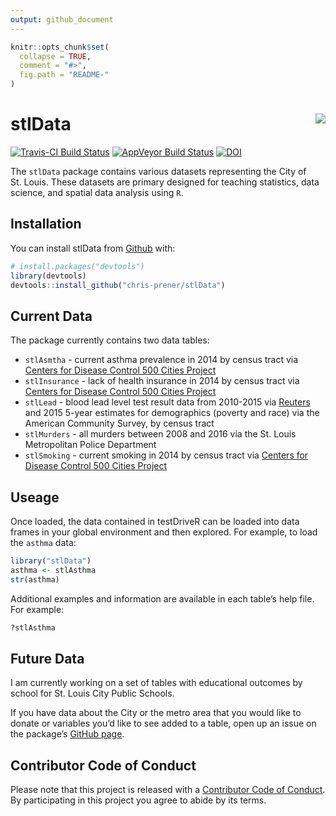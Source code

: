 ```yaml
---
output: github_document
---
```


<!-- README.md is generated from README.Rmd. Please edit that file -->

```r
knitr::opts_chunk$set(
  collapse = TRUE,
  comment = "#>",
  fig.path = "README-"
)
```

# stlData <img src="man/figures/logo.png" align="right" />

[![Travis-CI Build Status](https://travis-ci.org/chris-prener/stlData.svg?branch=master)](https://travis-ci.org/chris-prener/stlData)
[![AppVeyor Build Status](https://ci.appveyor.com/api/projects/status/github/chris-prener/stlData?branch=master&svg=true)](https://ci.appveyor.com/project/chris-prener/stlData)
[![DOI](https://zenodo.org/badge/85344799.svg)](https://zenodo.org/badge/latestdoi/85344799)

The `stlData` package contains various datasets representing the City of St. Louis. These datasets are primary designed for teaching statistics, data science, and spatial data analysis using `R`.

## Installation

You can install stlData from [Github](https://github.com/chris-prener/stlData) with:

```r
# install.packages("devtools")
library(devtools)
devtools::install_github("chris-prener/stlData")
```

## Current Data
The package currently contains two data tables:

*   `stlAsmtha` - current asthma prevalence in 2014 by census tract via [Centers for Disease Control 500 Cities Project](https://www.cdc.gov/500cities/)
*   `stlInsurance` - lack of health insurance in 2014 by census tract  via [Centers for Disease Control 500 Cities Project](https://www.cdc.gov/500cities/)
*   `stlLead` - blood lead level test result data from 2010-2015 via [Reuters](http://www.reuters.com/investigates/special-report/usa-lead-testing/#interactive-lead) and 2015 5-year estimates for demographics (poverty and race) via the American Community Survey,  by census tract
*   `stlMurders` - all murders between 2008 and 2016 via the St. Louis Metropolitan Police Department
*   `stlSmoking` - current smoking in 2014 by census tract  via [Centers for Disease Control 500 Cities Project](https://www.cdc.gov/500cities/)

## Useage
Once loaded, the data contained in testDriveR can be loaded into data frames in your global environment and then explored. For example, to load the `asthma` data:

```r
library("stlData")
asthma <- stlAsthma
str(asthma)
```

Additional examples and information are available in each table's help file. For example:

```r
?stlAsthma
```

## Future Data
I am currently working on a set of tables with educational outcomes by school for St. Louis City Public Schools. 

If you have data about the City or the metro area that you would like to donate or variables you'd like to see added to a table, open up an issue on the package's [GitHub page](http://github.com/chris-prener/stlData/issues).

## Contributor Code of Conduct
Please note that this project is released with a [Contributor Code of Conduct](CONDUCT.md). By participating in this project you agree to abide by its terms.
